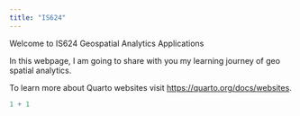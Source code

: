 ```yaml
---
title: "IS624"
---
```


Welcome to IS624 Geospatial Analytics Applications

In this webpage, I am going to share with you my learning journey of geo spatial analytics.

To learn more about Quarto websites visit <https://quarto.org/docs/websites>.

```r
1 + 1
```
